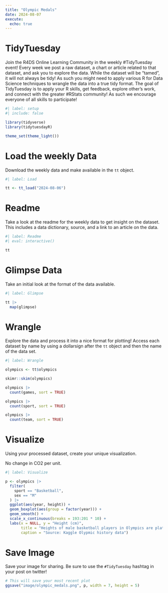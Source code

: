 ```yaml
---
title: "Olympic Medals"
date: 2024-08-07
execute: 
  echo: true
---
```


# TidyTuesday

Join the R4DS Online Learning Community in the weekly #TidyTuesday event!
Every week we post a raw dataset, a chart or article related to that dataset, and ask you to explore the data.
While the dataset will be “tamed”, it will not always be tidy! As such you might need to apply various R for Data Science techniques to wrangle the data into a true tidy format.
The goal of TidyTuesday is to apply your R skills, get feedback, explore other’s work, and connect with the greater #RStats community!
As such we encourage everyone of all skills to participate!

```r
#| label: setup
#| include: false

library(tidyverse)
library(tidytuesdayR)

theme_set(theme_light())
```

# Load the weekly Data

Download the weekly data and make available in the `tt` object.

```r
#| label: Load

tt <- tt_load("2024-08-06")
```

# Readme

Take a look at the readme for the weekly data to get insight on the dataset.
This includes a data dictionary, source, and a link to an article on the data.

```r
#| label: Readme
#| eval: interactive()

tt

```

# Glimpse Data

Take an initial look at the format of the data available.

```r
#| label: Glimpse

tt |> 
  map(glimpse)

```

# Wrangle

Explore the data and process it into a nice format for plotting! Access each dataset by name by using a dollarsign after the `tt` object and then the name of the data set.

```r
#| label: Wrangle

olympics <- tt$olympics
```

```r
skimr::skim(olympics)

olympics |> 
  count(games, sort = TRUE)

olympics |> 
  count(sport, sort = TRUE)

olympics |> 
  count(team, sort = TRUE)


```

# Visualize

Using your processed dataset, create your unique visualization.

No change in CO2 per unit.

```r
#| label: Visualize

p <- olympics |> 
  filter(
    sport == "Basketball",
    sex == "M"
  ) |> 
  ggplot(aes(year, height)) +
  geom_boxplot(aes(group = factor(year))) +
  geom_smooth() +
  scale_x_continuous(breaks = 193:201 * 10) +
  labs(x = NULL, y = "Height (cm)",
       title = "Heights of male basketball players in Olympics are plateauing",
       caption = "Source: Kaggle Olypmic history data")
```

# Save Image

Save your image for sharing. Be sure to use the `#TidyTuesday` hashtag in your post on twitter! 

```r

# This will save your most recent plot
ggsave("image/olympic_medals.png", p, width = 7, height = 5)
```
